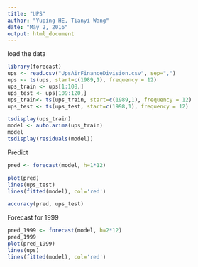 ---
title: "UPS"
author: "Yuping HE, Tianyi Wang"
date: "May 2, 2016"
output: html_document
---

load the data
```{r}
library(forecast)
ups <- read.csv("UpsAirFinanceDivision.csv", sep=",")
ups <- ts(ups, start=c(1989,1), frequency = 12)
ups_train <- ups[1:108,]
ups_test <- ups[109:120,]
ups_train<- ts(ups_train, start=c(1989,1), frequency = 12)
ups_test <- ts(ups_test, start=c(1998,1), frequency = 12)
```


```{r}
tsdisplay(ups_train)
model <- auto.arima(ups_train)
model
tsdisplay(residuals(model))
```

Predict
```{r}
pred <- forecast(model, h=1*12)

plot(pred)
lines(ups_test)
lines(fitted(model), col='red')

accuracy(pred, ups_test)
```

Forecast for 1999
```{r}
pred_1999 <- forecast(model, h=2*12)
pred_1999
plot(pred_1999)
lines(ups)
lines(fitted(model), col='red')
```

